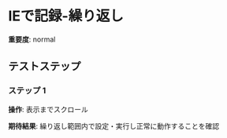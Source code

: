 # IEで記録-繰り返し

**重要度**: normal

## テストステップ

### ステップ 1

**操作**: 表示までスクロール

**期待結果**:
繰り返し範囲内で設定・実行し正常に動作することを確認

